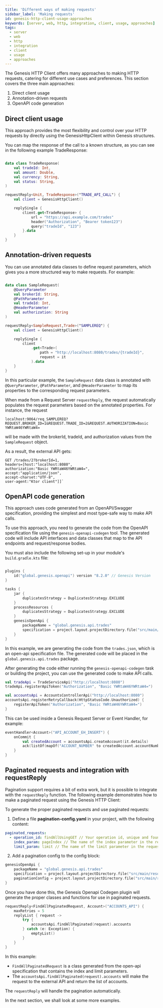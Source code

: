 ```yaml
---
title: 'Different ways of making requests'
sidebar_label: 'Making requests'
id: genesis-http-client-usage-approaches
keywords: [server, web, http, integration, client, usage, approaches]
tags:
  - server
  - web
  - http
  - integration
  - client
  - usage
  - approaches
---
```


The Genesis HTTP Client offers many approaches to making HTTP requests, catering for different use cases and preferences. This section covers the three main approaches:

1. Direct client usage
2. Annotation-driven requests
3. OpenAPI code generation

## Direct client usage
This approach provides the most flexibility and control over your HTTP requests by directly using the GenesisHttpClient within Genesis structures. 

You can map the response of the call to a known structure, as you can see in the following example TradeResponse:

```kotlin

data class TradeResponse(
    val tradeId: Int,
    val amount: Double,
    val currency: String,
    val status: String,
)

requestReply<Unit, TradeResponse>("TRADE_API_CALL") {
    val client = GenesisHttpClient()

    replySingle {
        client.get<TradeResponse> {
            url = "https://api.example.com/trades"
            header("Authorization", "Bearer token123")
            query("tradeId", "123")
        }.data
    }
}
```

## Annotation-driven requests
You can use annotated data classes to define request parameters, which gives you a more structured way to make requests. For example:

```kotlin

data class SampleRequest(
    @QueryParameter
    val brokerId: String,
    @PathParameter
    val tradeId: Int,
    @HeaderParameter
    val authorization: String
)

requestReply<SampleRequest,Trade>("SAMPLEREQ") {
    val client = GenesisHttpClient()

    replySingle {
        client
            .get<Trade>(
                path = "http://localhost:8080/trades/{tradeId}",
                request = it
            ).data
    }
}
```

In this particular example, the `SampleRequest` data class is annotated with `@QueryParameter`, `@PathParameter`, and `@HeaderParameter` to map its properties to the corresponding request parameters.

When made from a Request Server `requestReply`, the request automatically populates the request parameters based on the annotated properties. For instance, the request

```
localhost:9064/req_SAMPLEREQ?REQUEST.BROKER_ID=1&REQUEST.TRADE_ID=2&REQUEST.AUTHORIZATION=Basic YWRtaW46YWRtaW4=
```

will be made with the brokerId, tradeId, and authorization values from the `SampleRequest` object. 

As a result, the external API gets:

```
GET /trades/2?brokerId=1,
headers=[host:"localhost:8080",
authorization:"Basic YWRtaW46YWRtaW4=",
accept:"application/json",
accept-charset:"UTF-8",
user-agent:"Ktor client"]]`
```

## OpenAPI code generation

This approach uses code generated from an OpenAPI/Swagger specification, providing the simplest and most type-safe way to make API calls.

To use this approach, you need to generate the code from the OpenAPI specification file using the `genesis-openapi-codegen` tool. The generated code will include API interfaces and data classes that map to the API endpoints and request/response bodies.

You must also include the following set-up in your module's `build.gradle.kts` file:

```kotlin

plugins {
    id("global.genesis.openapi") version "8.2.0" // Genesis Version
}

tasks {
    jar {
        duplicatesStrategy = DuplicatesStrategy.EXCLUDE
    }
    processResources {
        duplicatesStrategy = DuplicatesStrategy.EXCLUDE
    }
    genesisOpenApi {
        packageName = "global.genesis.api.trades"
        specification = project.layout.projectDirectory.file("src/main/resources/trades.json")
    }
}
```

In this example, we are generating the code from the `trades.json`, which is an open-api specification file. The generated code will be placed in the `global.genesis.api.trades` package.

After generating the code either running the `genesis-openapi-codegen` task or building the project, you can use the generated code to make API calls.

```kotlin
val tradeApi = TradeServiceApi("http://localhost:8080")
tradeApi.registerApiToken("Authorization", "Basic YWRtaW46YWRtaW4=")
```

```kotlin
val accountsApi = AccountsControllerApi("http://localhost:8080")
accountsApi.registerRetryCallback(HttpStatusCode.Unauthorized) {
    registerApiToken("Authorization", "Basic YWRtaW46YWRtaW4=")
}
```

This can be used inside a Genesis Request Server or Event Handler, for example:

```kotlin
eventHandler<Account>("API_ACCOUNT_EH_INSERT") {
    onCommit {
        val createdAccount = accountsApi.createAccount(it.details)
        ack(listOf(mapOf("ACCOUNT_NUMBER" to createdAccount.accountNumber)))
    }
}
```

## Paginated requests and integration with requestReply

Pagination support requires a bit of extra work, but it is possible to integrate with the `requestReply` function. The following example demonstrates how to make a paginated request using the Genesis HTTP Client:

To generate the proper paginated requests and use paginated requests:

1. Define a file **pagination-config.yaml** in your project, with the following content:

```yaml
paginated_requests:
  - operation_id: findAllUsingGET // Your operation id, unique and found in the open-api specification
    index_param: pageIndex // The name of the index parameter in the request (page, index, offset, etc)
    limit_param: limit // The name of the limit parameter in the request (size, limit, etc)
```

2. Add a pagination config to the config block:

```kotlin
genesisOpenApi {
    packageName = "global.genesis.api.trades"
    specification = project.layout.projectDirectory.file("src/main/resources/trades.json")
    paginationConfig = project.layout.projectDirectory.file("src/main/resources/pagination-config.yaml") // path to the pagination config
}
```

Once you have done this, the Genesis Openapi Codegen plugin will generate the proper classes and functions for use in paginated requests.

```kotlin
requestReply<FindAllPaginatedRequest, Account>("ACCOUNTS_API") {
    maxRetries = 5
    replyList { request ->
        try {
            accountsApi.findAllPaginated(request).accounts
        } catch (e: Exception) {
            emptyList()
        }
    }
}
```

In this example:

- `FindAllPaginatedRequest` is a class generated from the open-api specification that contains the index and limit parameters. 
- The `accountsApi.findAllPaginated(request).accounts` will make the request to the external API and return the list of accounts.

The `requestReply` will handle the pagination automatically.

In the next section, we shall look at some more examples.
